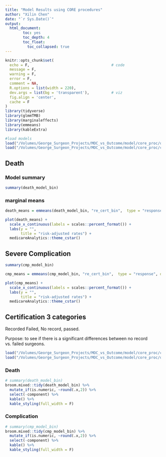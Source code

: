 ```yaml
---
title: "Model Results using CORE procedures"
author: "Xilin Chen"
date: "`r Sys.Date()`"
output: 
  html_document:
        toc: yes
        toc_depth: 4
        toc_float:
          toc_collapsed: true
---
```


```r
knitr::opts_chunk$set(
  echo = F,                                     # code
  message = F,
  warning = F,
  error = F,
  comment = NA,
  R.options = list(width = 220),
  dev.args = list(bg = 'transparent'),          # viz
  fig.align = 'center',
  cache = F
)
library(tidyverse)
library(glmmTMB)
library(marginaleffects)
library(emmeans)
library(kableExtra)
```

```r
#load models
load("/Volumes/George_Surgeon_Projects/MOC_vs_Outcome/model/core_proc/death_model_bin.rdata")
load("/Volumes/George_Surgeon_Projects/MOC_vs_Outcome/model/core_proc/cmp_model_bin.rdata")
```


## Death

### Model summary

```r
summary(death_model_bin)
```

### marginal means

```r
death_means = emmeans(death_model_bin, "re_cert_bin",  type = "response", data = death_model_bin$frame, weights = "cells")

plot(death_means) +
  scale_x_continuous(labels = scales::percent_format()) +
  labs(y = "",
       title = "risk-adjusted rates") +
  medicareAnalytics::theme_cstar()

```


## Severe Complication

```r
summary(cmp_model_bin)
```

```r
cmp_means = emmeans(cmp_model_bin, "re_cert_bin",  type = "response", data = cmp_model_bin$frame,  weights = "cells")

plot(cmp_means) +
  scale_x_continuous(labels = scales::percent_format()) +
  labs(y = "",
       title = "risk-adjusted rates") +
  medicareAnalytics::theme_cstar()
```

## Certification 3 categories

Recorded Failed, No record, passed.

Purpose: to see if there is a significant differences between  no record vs. failed surgeons.

```r
load("/Volumes/George_Surgeon_Projects/MOC_vs_Outcome/model/core_proc/cmp_model_bin_3_cert_cat.rdata")
load("/Volumes/George_Surgeon_Projects/MOC_vs_Outcome/model/core_proc/death_model_bin_3_cert_cat.rdata")
```

### Death

```r
# summary(death_model_bin)
broom.mixed::tidy(death_model_bin) %>% 
  mutate_if(is.numeric, ~round(.x,2)) %>% 
  select(-component) %>% 
  kable() %>% 
  kable_styling(full_width = F) 
```

### Complication

```r
# summary(cmp_model_bin)
broom.mixed::tidy(cmp_model_bin) %>% 
  mutate_if(is.numeric, ~round(.x,2)) %>% 
  select(-component) %>% 
  kable() %>% 
  kable_styling(full_width = F) 
```



